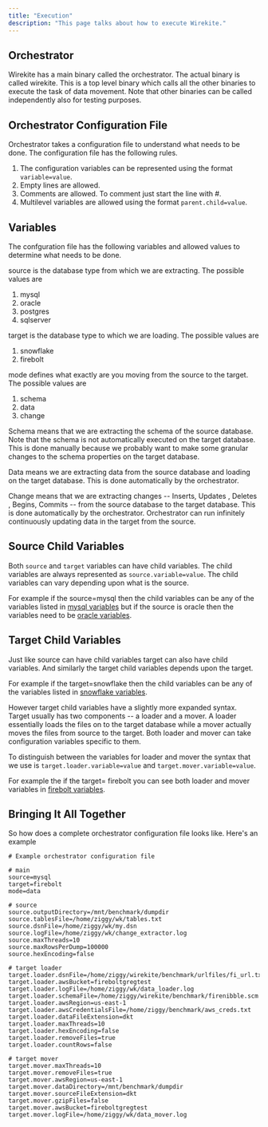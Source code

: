 ```yaml
---
title: "Execution"
description: "This page talks about how to execute Wirekite."
---
```


## Orchestrator

Wirekite has a main binary called the orchestrator. The actual binary is called wirekite. This is a top level binary which calls all the other binaries to execute the task of data movement. Note that other binaries can be called independently also for testing purposes.

## Orchestrator Configuration File

Orchestrator takes a configuration file to understand what needs to be done. The configuration file has the following rules.

1. The configuration variables can be represented using the format `variable=value`.
2. Empty lines are allowed.
3. Comments are allowed. To comment just start the line with #.
4. Multilevel variables are allowed using the format `parent.child=value`.

## Variables

The confguration file has the following variables and allowed values to determine what needs to be done.

<ResponseField name="source" type="string">
  source is the database type from which we are extracting. The possible values are

  1. mysql
  2. oracle
  3. postgres
  4. sqlserver
</ResponseField>

<ResponseField name="target" type="string">
  target is the database type to which we are loading. The possible values are

  1. snowflake
  2. firebolt
</ResponseField>

<ResponseField name="mode" type="string">
  mode defines what exactly are you moving from the source to the target. The possible values are

  1. schema
  2. data
  3. change
</ResponseField>

Schema means that we are extracting the schema of the source database. Note that the schema is not automatically executed on the target database. This is done manually because we probably want to make some granular changes to the schema properties on the target database.

Data means we are extracting data from the source database and loading on the target database. This is done automatically by the orchestrator.

Change means that we are extracting changes -- Inserts, Updates , Deletes , Begins, Commits -- from the source database to the target database. This is done automatically by the orchestrator. Orchestrator can run infinitely continuously updating data in the target from the source.

## Source Child Variables

Both `source` and `target` variables can have child variables. The child variables are always represented as `source.variable=value`. The child variables can vary depending upon what is the source.

For example if the source=mysql then the child variables can be any of the variables listed in [mysql variables](/guides/mysql) but if the source is oracle then the variables need to be [oracle variables](/guides/oracle).

## Target Child Variables

Just like source can have child variables target can also have child variables. And similarly the target child variables depends upon the target.

For example if the target=snowflake then the child variables can be any of the variables listed in [snowflake variables](/guides/snowflake).

However target child variables have a slightly more expanded syntax. Target usually has two components -- a loader and a mover. A loader essentially loads the files on to the target database while a mover actually moves the files from source to the target. Both loader and mover can take configuration variables specific to them.

To distinguish between the variables for loader and mover the syntax that we use is `target.loader.variable=value` and `target.mover.variable=value`.

For example the if the target= firebolt you can see both loader and mover variables in [firebolt variables](/guides/firebolt).

## Bringing It All Together

So how does a complete orchestrator configuration file looks like. Here's an example

```shellscript
# Example orchestrator configuration file

# main 
source=mysql
target=firebolt
mode=data

# source
source.outputDirectory=/mnt/benchmark/dumpdir
source.tablesFile=/home/ziggy/wk/tables.txt
source.dsnFile=/home/ziggy/wk/my.dsn
source.logFile=/home/ziggy/wk/change_extractor.log
source.maxThreads=10
source.maxRowsPerDump=100000
source.hexEncoding=false

# target loader
target.loader.dsnFile=/home/ziggy/wirekite/benchmark/urlfiles/fi_url.txt
target.loader.awsBucket=fireboltgregtest
target.loader.logFile=/home/ziggy/wk/data_loader.log
target.loader.schemaFile=/home/ziggy/wirekite/benchmark/firenibble.scm
target.loader.awsRegion=us-east-1
target.loader.awsCredentialsFile=/home/ziggy/benchmark/aws_creds.txt
target.loader.dataFileExtension=dkt
target.loader.maxThreads=10
target.loader.hexEncoding=false
target.loader.removeFiles=true
target.loader.countRows=false

# target mover
target.mover.maxThreads=10
target.mover.removeFiles=true
target.mover.awsRegion=us-east-1
target.mover.dataDirectory=/mnt/benchmark/dumpdir
target.mover.sourceFileExtension=dkt
target.mover.gzipFiles=false
target.mover.awsBucket=fireboltgregtest
target.mover.logFile=/home/ziggy/wk/data_mover.log
```